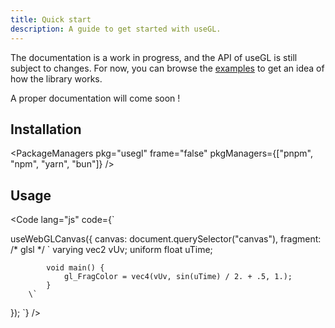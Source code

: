 ```yaml
---
title: Quick start
description: A guide to get started with useGL.
---
```



The documentation is a work in progress, and the API of useGL is still subject to changes. For now, you can browse the [examples](/examples/gradient) to get an idea of how the library works.

A proper documentation will come soon !

## Installation

<PackageManagers pkg="usegl" frame="false" pkgManagers={["pnpm", "npm", "yarn", "bun"]} />


## Usage

<Code lang="js" code={`

useWebGLCanvas({
		canvas: document.querySelector("canvas"),
		fragment: /* glsl */ \`
			varying vec2 vUv;
			uniform float uTime;

			void main() {
				gl_FragColor = vec4(vUv, sin(uTime) / 2. + .5, 1.);
			}
		\`
});
`}  />
